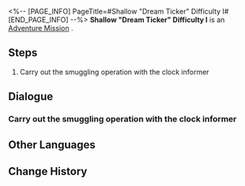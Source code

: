 <%-- [PAGE_INFO]
PageTitle=#Shallow "Dream Ticker" Difficulty I#
[END_PAGE_INFO] --%>
{{Stub|Dialogue, characters, and location(s)}}
{{Mission Infobox
|id            = 8020223
|title         = 
|image         = Mission Shallow "Dream Ticker" Difficulty I.png
|type          = Adventure
|event_name    = 
|chapter       = 
|requirements  = 
|summary       = <!--official mission summary from Fate's Atlas-->
|characters    = <!--characters that appear in this mission-->
|startLocation = <!--location as it intially appears on the mission screen-->
|world         = <!--i.e. Penacony-->
|area          = <!--i.e. A Child's Dream-->
|prev          = 
|next          = 
|exp           = 
|credits       = 
|stellarJade   = 
|other         = 
}}
'''Shallow "Dream Ticker" Difficulty I''' is an [[Adventure Mission]]<!--in [world]-->.

==Steps==
# Carry out the smuggling operation with the clock informer

<!--
==Gameplay Notes==

--><!--
==Trial Character==

-->
==Dialogue==
{{Stub Dialogue}}
===Carry out the smuggling operation with the clock informer===
{{Mission Description|type=adventure|location=<!--to be added-->|Inmates from many areas have never tasted SoulGlad. Brother Hanu decides to use SoulGlad to assist these inmates, turning them into companions.}}
{{Dialogue Start}}
:{{tx}}
{{Dialogue End}}

==Other Languages==
{{Other Languages
|en   = Shallow "Dream Ticker" Difficulty I
|zhs  = 浅层「梦境迷钟」难度I
|zht  = 淺層「夢境迷鐘」難度I
|ja   = 表層夢境「夢境の迷い時計」難易度I
|ko   = 얕은 층 「꿈세계 시계」 난이도 I
|es   = Minutero onírico superficial, dificultad I
|fr   = Surface : « Horloge des rêves » difficulté I
|ru   = Верхний мир: Ходики Мира грёз I
|th   = "นาฬิกาในห้วงฝัน" ชั้นตื้น ระดับความยาก I
|vi   = "Đồng Hồ Mộng Mị" Tầng Cạn - Độ Khó I
|de   = Seicht „Traumuhr“ Schwierigkeitsgrad I
|id   = "Jam Dunia Mimpi" yang Dangkal: Tingkat Kesulitan I
|pt   = "Relógio Onírico" Raso Dificuldade I
}}

==Change History==
{{Change History|2.0}}
